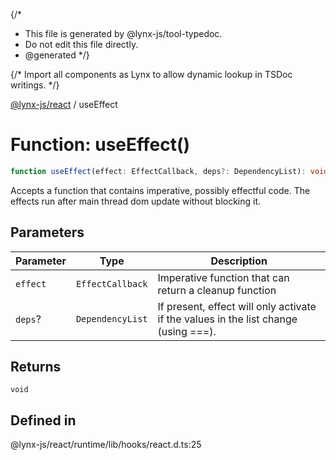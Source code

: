 {/*
* This file is generated by @lynx-js/tool-typedoc.
* Do not edit this file directly.
* @generated
*/}

{/* Import all components as Lynx to allow dynamic lookup in TSDoc writings. */}


[@lynx-js/react](/api/react/index.mdx) / useEffect

# Function: useEffect()

```ts
function useEffect(effect: EffectCallback, deps?: DependencyList): void
```

Accepts a function that contains imperative, possibly effectful code.
The effects run after main thread dom update without blocking it.

## Parameters

| Parameter | Type | Description |
| ------ | ------ | ------ |
| `effect` | `EffectCallback` | Imperative function that can return a cleanup function |
| `deps`? | `DependencyList` | If present, effect will only activate if the values in the list change (using ===). |

## Returns

`void`

## Defined in

@lynx-js/react/runtime/lib/hooks/react.d.ts:25
